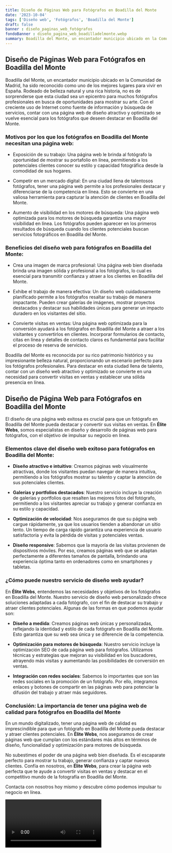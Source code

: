 ```yaml
---
title: Diseño de Páginas Web para Fotógrafos en Boadilla del Monte
date: '2023-10-04'
tags: ['Diseño web', 'Fotógrafos', 'Boadilla del Monte']
draft: false
banner : diseño_paginas_web_fotógrafos
fondoBanner : diseño_pagina_web_boadilladelmonte.webp
summary: Boadilla del Monte, un encantador municipio ubicado en la Comunidad de Madrid, ha sido reconocido como uno de los mejores lugares para vivir en España. Rodeado de belleza natural y una rica historia, no es de sorprenderse que esta ciudad sea un epicentro para muchos fotógrafos profesionales en busca de oportunidades para mostrar su arte. Con el creciente uso de Internet como fuente de información y búsqueda de servicios, contar con una página web de diseño atractivo y optimizado se vuelve esencial para los fotógrafos que deseen destacar en Boadilla del Monte.
---
```


## Diseño de Páginas Web para Fotógrafos en Boadilla del Monte

Boadilla del Monte, un encantador municipio ubicado en la Comunidad de Madrid, ha sido reconocido como uno de los mejores lugares para vivir en España. Rodeado de belleza natural y una rica historia, no es de sorprenderse que esta ciudad sea un epicentro para muchos fotógrafos profesionales en busca de oportunidades para mostrar su arte. Con el creciente uso de Internet como fuente de información y búsqueda de servicios, contar con una página web de diseño atractivo y optimizado se vuelve esencial para los fotógrafos que deseen destacar en Boadilla del Monte.

### Motivos por los que los fotógrafos en Boadilla del Monte necesitan una página web:

- Exposición de su trabajo: Una página web le brinda al fotógrafo la oportunidad de mostrar su portafolio en línea, permitiendo a los potenciales clientes conocer su estilo y capacidad fotográfica desde la comodidad de sus hogares.

- Competir en un mercado digital: En una ciudad llena de talentosos fotógrafos, tener una página web permite a los profesionales destacar y diferenciarse de la competencia en línea. Esto se convierte en una valiosa herramienta para capturar la atención de clientes en Boadilla del Monte.

- Aumento de visibilidad en los motores de búsqueda: Una página web optimizada para los motores de búsqueda garantiza una mayor visibilidad en línea. Los fotógrafos pueden aparecer en los primeros resultados de búsqueda cuando los clientes potenciales buscan servicios fotográficos en Boadilla del Monte.

### Beneficios del diseño web para fotógrafos en Boadilla del Monte:

- Crea una imagen de marca profesional: Una página web bien diseñada brinda una imagen sólida y profesional a los fotógrafos, lo cual es esencial para transmitir confianza y atraer a los clientes en Boadilla del Monte.

- Exhibe el trabajo de manera efectiva: Un diseño web cuidadosamente planificado permite a los fotógrafos resaltar su trabajo de manera impactante. Pueden crear galerías de imágenes, mostrar proyectos destacados y destacar sus habilidades únicas para generar un impacto duradero en los visitantes del sitio.

- Convierte visitas en ventas: Una página web optimizada para la conversión ayudará a los fotógrafos en Boadilla del Monte a atraer a los visitantes y convertirlos en clientes. Incorporar formularios de contacto, citas en línea y detalles de contacto claros es fundamental para facilitar el proceso de reserva de servicios.

Boadilla del Monte es reconocida por su rico patrimonio histórico y su impresionante belleza natural, proporcionando un escenario perfecto para los fotógrafos profesionales. Para destacar en esta ciudad llena de talento, contar con un diseño web atractivo y optimizado se convierte en una necesidad para convertir visitas en ventas y establecer una sólida presencia en línea.

<GifSeo />

<Cta />

## Diseño de Página Web para Fotógrafos en Boadilla del Monte

El diseño de una página web exitosa es crucial para que un fotógrafo en Boadilla del Monte pueda destacar y convertir sus visitas en ventas. En **Élite Webs**, somos especialistas en diseño y desarrollo de páginas web para fotógrafos, con el objetivo de impulsar su negocio en línea.

### Elementos clave del diseño web exitoso para fotógrafos en Boadilla del Monte:

- **Diseño atractivo e intuitivo**: Creamos páginas web visualmente atractivas, donde los visitantes puedan navegar de manera intuitiva, permitiendo a los fotógrafos mostrar su talento y captar la atención de sus potenciales clientes.

- **Galerías y portfolios destacados**: Nuestro servicio incluye la creación de galerías y portfolios que resalten las mejores fotos del fotógrafo, permitiendo a los visitantes apreciar su trabajo y generar confianza en su estilo y capacidad.

- **Optimización de velocidad**: Nos aseguramos de que su página web cargue rápidamente, ya que los usuarios tienden a abandonar un sitio lento. Un tiempo de carga rápido garantiza una experiencia de usuario satisfactoria y evita la pérdida de visitas y potenciales ventas.

- **Diseño responsive**: Sabemos que la mayoría de las visitas provienen de dispositivos móviles. Por eso, creamos páginas web que se adaptan perfectamente a diferentes tamaños de pantalla, brindando una experiencia óptima tanto en ordenadores como en smartphones y tabletas.

### ¿Cómo puede nuestro servicio de diseño web ayudar?

En **Élite Webs**, entendemos las necesidades y objetivos de los fotógrafos en Boadilla del Monte. Nuestro servicio de diseño web personalizado ofrece soluciones adaptadas a cada fotógrafo, con el fin de destacar su trabajo y atraer clientes potenciales. Algunas de las formas en que podemos ayudar son:

- **Diseño a medida**: Creamos páginas web únicas y personalizadas, reflejando la identidad y estilo de cada fotógrafo en Boadilla del Monte. Esto garantiza que su web sea única y se diferencie de la competencia.

- **Optimización para motores de búsqueda**: Nuestro servicio incluye la optimización SEO de cada página web para fotógrafos. Utilizamos técnicas y estrategias que mejoran su visibilidad en los buscadores, atrayendo más visitas y aumentando las posibilidades de conversión en ventas.

- **Integración con redes sociales**: Sabemos lo importantes que son las redes sociales en la promoción de un fotógrafo. Por ello, integramos enlaces y botones de compartir en las páginas web para potenciar la difusión del trabajo y atraer más seguidores.

### Conclusión: La importancia de tener una página web de calidad para fotógrafos en Boadilla del Monte

En un mundo digitalizado, tener una página web de calidad es imprescindible para que un fotógrafo en Boadilla del Monte pueda destacar y atraer clientes potenciales. En **Élite Webs**, nos aseguramos de crear páginas web que cumplan con los estándares más altos en términos de diseño, funcionalidad y optimización para motores de búsqueda.

No subestimes el poder de una página web bien diseñada. Es el escaparate perfecto para mostrar tu trabajo, generar confianza y captar nuevos clientes. Confía en nosotros, en **Élite Webs**, para crear la página web perfecta que te ayude a convertir visitas en ventas y destacar en el competitivo mundo de la fotografía en Boadilla del Monte.

Contacta con nosotros hoy mismo y descubre cómo podemos impulsar tu negocio en línea.

<Video />

<CtaBot job='Fotógrafos' city='Boadilla del Monte'/>

<Gmaps query='Boadilla del Monte+españa+maps' />
